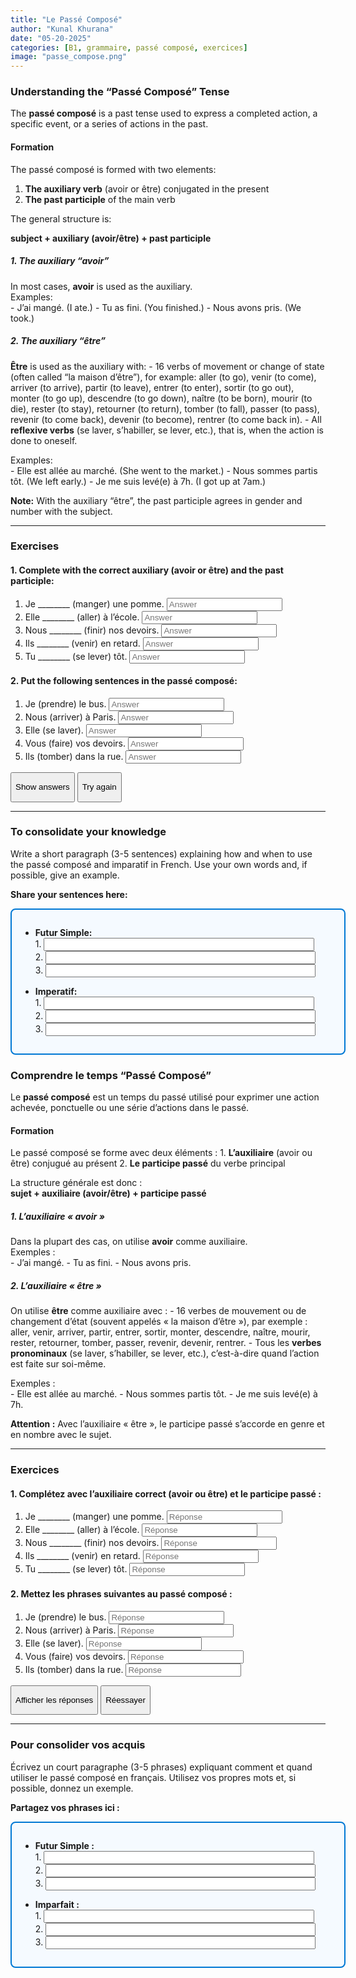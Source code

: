 ```yaml
---
title: "Le Passé Composé"
author: "Kunal Khurana"
date: "05-20-2025"
categories: [B1, grammaire, passé composé, exercices]
image: "passe_compose.png"
---
```


::::: {.content-visible when-profile="english"}
### Understanding the "Passé Composé" Tense

The **passé composé** is a past tense used to express a completed action, a specific event, or a series of actions in the past.

#### Formation

The passé composé is formed with two elements:

1.  **The auxiliary verb** (avoir or être) conjugated in the present
2.  **The past participle** of the main verb

The general structure is:

**subject + auxiliary (avoir/être) + past participle**

##### 1. The auxiliary "avoir"

In most cases, **avoir** is used as the auxiliary.\
Examples:\
- J’ai mangé. (I ate.) - Tu as fini. (You finished.) - Nous avons pris. (We took.)

##### 2. The auxiliary "être"

**Être** is used as the auxiliary with: - 16 verbs of movement or change of state (often called "la maison d’être"), for example: aller (to go), venir (to come), arriver (to arrive), partir (to leave), entrer (to enter), sortir (to go out), monter (to go up), descendre (to go down), naître (to be born), mourir (to die), rester (to stay), retourner (to return), tomber (to fall), passer (to pass), revenir (to come back), devenir (to become), rentrer (to come back in). - All **reflexive verbs** (se laver, s’habiller, se lever, etc.), that is, when the action is done to oneself.

Examples:\
- Elle est allée au marché. (She went to the market.) - Nous sommes partis tôt. (We left early.) - Je me suis levé(e) à 7h. (I got up at 7am.)

**Note:** With the auxiliary "être", the past participle agrees in gender and number with the subject.

------------------------------------------------------------------------

### Exercises

#### 1. Complete with the correct auxiliary (avoir or être) and the past participle:

1.  Je \_\_\_\_\_\_\_\_ (manger) une pomme. <input type="text" placeholder="Answer" oninput="checkAnswer(this, 'ai mangé')">
2.  Elle \_\_\_\_\_\_\_\_ (aller) à l’école. <input type="text" placeholder="Answer" oninput="checkAnswer(this, 'est allée')">
3.  Nous \_\_\_\_\_\_\_\_ (finir) nos devoirs. <input type="text" placeholder="Answer" oninput="checkAnswer(this, 'avons fini')">
4.  Ils \_\_\_\_\_\_\_\_ (venir) en retard. <input type="text" placeholder="Answer" oninput="checkAnswer(this, 'sont venus')">
5.  Tu \_\_\_\_\_\_\_\_ (se lever) tôt. <input type="text" placeholder="Answer" oninput="checkAnswer(this, 't’es levé')">

#### 2. Put the following sentences in the passé composé:

1.  Je (prendre) le bus. <input type="text" placeholder="Answer" oninput="checkAnswer(this, 'ai pris le bus')">
2.  Nous (arriver) à Paris. <input type="text" placeholder="Answer" oninput="checkAnswer(this, 'sommes arrivés à Paris')">
3.  Elle (se laver). <input type="text" placeholder="Answer" oninput="checkAnswer(this, 's’est lavée')">
4.  Vous (faire) vos devoirs. <input type="text" placeholder="Answer" oninput="checkAnswer(this, 'avez fait vos devoirs')">
5.  Ils (tomber) dans la rue. <input type="text" placeholder="Answer" oninput="checkAnswer(this, 'sont tombés dans la rue')">

<button onclick="showAnswers()">

Show answers

</button>

<button onclick="refreshPage()">

Try again

</button>

------------------------------------------------------------------------

### To consolidate your knowledge

Write a short paragraph (3-5 sentences) explaining how and when to use the passé composé and imparatif in French. Use your own words and, if possible, give an example.

:::: callout-note
**Share your sentences here:**\

::: {style="width:100%;padding:1em;border:2px solid #0078D4;border-radius:8px;background:#f5faff;"}
<ul>

<li><strong>Futur Simple:</strong> <br> 1. <input type="text" style="width:90%;" /><br> 2. <input type="text" style="width:90%;" /><br> 3. <input type="text" style="width:90%;" /></li>

<li style="margin-top:1em;">

<strong>Imperatif:</strong> <br> 1. <input type="text" style="width:90%;" /><br> 2. <input type="text" style="width:90%;" /><br> 3. <input type="text" style="width:90%;" />

</li>

</ul>
:::
::::
:::::

::::: {.content-visible when-profile="french"}
### Comprendre le temps "Passé Composé"

Le **passé composé** est un temps du passé utilisé pour exprimer une action achevée, ponctuelle ou une série d’actions dans le passé.

#### Formation

Le passé composé se forme avec deux éléments : 1. **L’auxiliaire** (avoir ou être) conjugué au présent 2. **Le participe passé** du verbe principal

La structure générale est donc :\
**sujet + auxiliaire (avoir/être) + participe passé**

##### 1. L’auxiliaire « avoir »

Dans la plupart des cas, on utilise **avoir** comme auxiliaire.\
Exemples :\
- J’ai mangé. - Tu as fini. - Nous avons pris.

##### 2. L’auxiliaire « être »

On utilise **être** comme auxiliaire avec : - 16 verbes de mouvement ou de changement d’état (souvent appelés « la maison d’être »), par exemple : aller, venir, arriver, partir, entrer, sortir, monter, descendre, naître, mourir, rester, retourner, tomber, passer, revenir, devenir, rentrer. - Tous les **verbes pronominaux** (se laver, s’habiller, se lever, etc.), c’est-à-dire quand l’action est faite sur soi-même.

Exemples :\
- Elle est allée au marché. - Nous sommes partis tôt. - Je me suis levé(e) à 7h.

**Attention :** Avec l’auxiliaire « être », le participe passé s’accorde en genre et en nombre avec le sujet.

------------------------------------------------------------------------

### Exercices

#### 1. Complétez avec l’auxiliaire correct (avoir ou être) et le participe passé :

1.  Je \_\_\_\_\_\_\_\_ (manger) une pomme. <input type="text" placeholder="Réponse" oninput="checkAnswer(this, 'ai mangé')">
2.  Elle \_\_\_\_\_\_\_\_ (aller) à l’école. <input type="text" placeholder="Réponse" oninput="checkAnswer(this, 'est allée')">
3.  Nous \_\_\_\_\_\_\_\_ (finir) nos devoirs. <input type="text" placeholder="Réponse" oninput="checkAnswer(this, 'avons fini')">
4.  Ils \_\_\_\_\_\_\_\_ (venir) en retard. <input type="text" placeholder="Réponse" oninput="checkAnswer(this, 'sont venus')">
5.  Tu \_\_\_\_\_\_\_\_ (se lever) tôt. <input type="text" placeholder="Réponse" oninput="checkAnswer(this, 't’es levé')">

#### 2. Mettez les phrases suivantes au passé composé :

1.  Je (prendre) le bus. <input type="text" placeholder="Réponse" oninput="checkAnswer(this, 'ai pris le bus')">
2.  Nous (arriver) à Paris. <input type="text" placeholder="Réponse" oninput="checkAnswer(this, 'sommes arrivés à Paris')">
3.  Elle (se laver). <input type="text" placeholder="Réponse" oninput="checkAnswer(this, 's’est lavée')">
4.  Vous (faire) vos devoirs. <input type="text" placeholder="Réponse" oninput="checkAnswer(this, 'avez fait vos devoirs')">
5.  Ils (tomber) dans la rue. <input type="text" placeholder="Réponse" oninput="checkAnswer(this, 'sont tombés dans la rue')">

<button onclick="showAnswers()">

Afficher les réponses

</button>

<button onclick="refreshPage()">

Réessayer

</button>

------------------------------------------------------------------------

### Pour consolider vos acquis

Écrivez un court paragraphe (3-5 phrases) expliquant comment et quand utiliser le passé composé en français. Utilisez vos propres mots et, si possible, donnez un exemple.

:::: callout-note
**Partagez vos phrases ici :**\

::: {style="width:100%;padding:1em;border:2px solid #0078D4;border-radius:8px;background:#f5faff;"}
<ul>

<li><strong>Futur Simple :</strong> <br> 1. <input type="text" style="width:90%;" /><br> 2. <input type="text" style="width:90%;" /><br> 3. <input type="text" style="width:90%;" /></li>

<li style="margin-top:1em;">

<strong>Imparfait :</strong> <br> 1. <input type="text" style="width:90%;" /><br> 2. <input type="text" style="width:90%;" /><br> 3. <input type="text" style="width:90%;" />

</li>

</ul>

```{=html}
<script>
function checkAnswer(input, correctAnswer) {
    const span = input.nextElementSibling;
    if (input.value.trim().toLowerCase() === correctAnswer.toLowerCase()) {
        span.textContent = "✓ Correct";
        span.style.color = "green";
    } else {
        span.textContent = "";
    }
}

function showAnswers() {
    document.querySelectorAll('input[type="text"]').forEach(el => {
        const correct = el.getAttribute('oninput')?.match(/'([^']+)'/)?.[1];
        if (correct) {
            const span = el.nextElementSibling;
            span.textContent = `Réponse : ${correct}`;
            span.style.color = "blue";
        }
    });
}

function refreshPage() {
    location.reload();
}
</script>
```
:::
::::
:::::